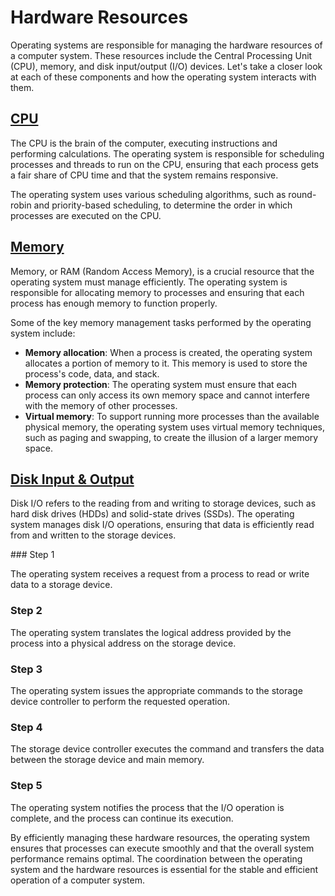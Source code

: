 
# Hardware Resources

Operating systems are responsible for managing the hardware resources of a computer system. These resources include the Central Processing Unit (CPU), memory, and disk input/output (I/O) devices. Let's take a closer look at each of these components and how the operating system interacts with them.

## [CPU](/hardware-resources/cpu)

The CPU is the brain of the computer, executing instructions and performing calculations. The operating system is responsible for scheduling processes and threads to run on the CPU, ensuring that each process gets a fair share of CPU time and that the system remains responsive.

<Callout type="info">
The operating system uses various scheduling algorithms, such as round-robin and priority-based scheduling, to determine the order in which processes are executed on the CPU.
</Callout>

## [Memory](/hardware-resources/memory)

Memory, or RAM (Random Access Memory), is a crucial resource that the operating system must manage efficiently. The operating system is responsible for allocating memory to processes and ensuring that each process has enough memory to function properly.

Some of the key memory management tasks performed by the operating system include:

- **Memory allocation**: When a process is created, the operating system allocates a portion of memory to it. This memory is used to store the process's code, data, and stack.
- **Memory protection**: The operating system must ensure that each process can only access its own memory space and cannot interfere with the memory of other processes.
- **Virtual memory**: To support running more processes than the available physical memory, the operating system uses virtual memory techniques, such as paging and swapping, to create the illusion of a larger memory space.

## [Disk Input & Output](/hardware-resources/disk-input-output)

Disk I/O refers to the reading from and writing to storage devices, such as hard disk drives (HDDs) and solid-state drives (SSDs). The operating system manages disk I/O operations, ensuring that data is efficiently read from and written to the storage devices.

<Steps>
### Step 1

The operating system receives a request from a process to read or write data to a storage device.

### Step 2

The operating system translates the logical address provided by the process into a physical address on the storage device.

### Step 3

The operating system issues the appropriate commands to the storage device controller to perform the requested operation.

### Step 4

The storage device controller executes the command and transfers the data between the storage device and main memory.

### Step 5

The operating system notifies the process that the I/O operation is complete, and the process can continue its execution.
</Steps>

By efficiently managing these hardware resources, the operating system ensures that processes can execute smoothly and that the overall system performance remains optimal. The coordination between the operating system and the hardware resources is essential for the stable and efficient operation of a computer system.